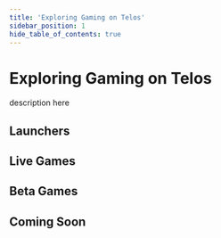 ---
title: 'Exploring Gaming on Telos'
sidebar_position: 1
hide_table_of_contents: true
---


# Exploring Gaming on Telos

description here

## Launchers

<GamingCard
    gameTitle='Elixir'
    chain='evm'
    descriptionText='Elixir Platform provides a state-of-the-art distribution technology for games to distribute their games privately & publicly, increasing sales, fasten user acquisition, and unlocking new business & game models by making next-gen games accessible to the masses with a deep focus on network effect.'
    mediaUrl='https://www.youtube.com/embed/OmpI4IaBkd8'
    mediaType='video'
    website='https://elixir.app/'
/>

<GamingCard
    gameTitle='Qudo'
    chain='zero'
    descriptionText='QUDO is a revolutionary mechanism that rewards Gamers and Developers with a crypto token. Players can do In-App-Unlocks using QUDO in all adherent games, while game developers can improve their games through the QUDO B2B marketplace or give back to the community by creating additional rewards.'
    mediaUrl='https://www.youtube.com/embed/ObBOH4H7hyw'
    mediaType='video'
    website='https://games.qudo.io/'
/>

## Live Games

<GamingCard
    gameTitle='LandBox'
    chain='evm'
    descriptionText='Embark on an exhilarating journey in LandBox, an expansive multiplayer universe brimming with endless possibilities. Engage in thrilling competitions across diverse game modes, construct and personalize your own piece of the vast world, and delve into the exciting realm of NFT collection and beyond. Unleash your creativity and strategic prowess in this captivating digital landscape!'
    mediaUrl='https://www.youtube.com/embed/onhW5oClBNA'
    mediaType='video'
    website='https://landboxgame.com/'
    nftPage='https://app.alturanft.com/collection/40/0xb9d306ecbb32266be152f6f856b81db04c49d1e9?chain=telos'
    elixirPage='https://launcher.elixir.app/games/landbox'
/>

<GamingCard
    gameTitle='XPell'
    chain='zero'
    descriptionText='Xpell is an MMORTS (Massive Multi-Player Online Real Time Strategic) game which is developed by PositronEco on Telos Blockchain. In the game Xpell, players possess a village and must diligently enhance it in order to discover Trophies or Crowns by launching attacks on the Capital. They engage in fierce competition with other players, employing various strategies to emerge as the sole victor of the game. Upon the game&rsquo;s conclusion, the designated prize will be awarded to the winner and the best Alliance.'
    mediaUrl='https://play-lh.googleusercontent.com/UInLJXaC64zm9_n5ynE1gpheXp5q2Zi8eWYvAr7dWpUiCZhHpsHjrqJvYIa-Gksu3-w=w1052-h592-rw'
    mediaType='image'
    website='https://xpell.io/'
/>

<GamingCard
    gameTitle='Robinos'
    chain='evm'
    descriptionText='Embark on an exhilarating journey in LandBox, an expansive multiplayer universe brimming with endless possibilities. Engage in thrilling competitions across diverse game modes, construct and personalize your own piece of the vast world, and delve into the exciting realm of NFT collection and beyond. Unleash your creativity and strategic prowess in this captivating digital landscape!'
    mediaUrl='https://robinos.finance/img/hero/heroBanner.gif'
    mediaType='gif'
    website='https://robinos.finance/'
    nftPage='https://app.alturanft.com/collection/40/0x8e1ddd46f663cb53254337d2134bafe0170a29ba?chain=telos'
/>

## Beta Games

<GamingCard
    gameTitle='KIRAVΞRSΞ'
    chain='evm'
    descriptionText='KIRAVΞRSΞ is an online multiplayer game created in Unreal Engine 5 for gamers across the globe to play, compete, and earn achievements to unlock or rent characters, skins, weapons, and more!'
    mediaUrl='https://www.youtube.com/embed/wJONXDzMQyE'
    mediaType='video'
    website='https://kiraverse.game/'
    nftPage='https://app.alturanft.com/collection/40/0x17745f342fd736300f33dcc811fae3a3c97416ef?chain=telos'
    elixirPage='https://launcher.elixir.app/games/kiraverse'
/>

<GamingCard
    gameTitle='Kluest'
    chain='evm'
    descriptionText='Kluest puts the power to change the world in the palm of your hand! Create, play and share your own adventures in real locations on your iOS or Android device! Do you want to create a treasure hunt for your friends? Good. What about making an ARPG adventure in which anyone can become the hero who will save your city from an alien attack? Sure! With Kluest, all this and much more is possible.'
    mediaUrl='https://www.youtube.com/embed/nO8wlOmtmkY'
    mediaType='video'
    website='https://kluest.com/'
/>

## Coming Soon

<GamingCard
    gameTitle='Tarzan™ Speed Run'
    chain='evm'
    descriptionText='Tarzan™ Speed Run is a Web3 blockchain game, where players must avoid obstacles, collect coins and aim for the fastest time to earn player rewards.'
    mediaUrl='https://pbs.twimg.com/profile_banners/1627830113676177409/1677417650/1500x500'
    mediaType='image'
    website='https://tarzanofficial.io/'
    nftPage='https://app.alturanft.com/collection/40/0xec716a10c1d4350b35a2bb1da92542cc6ecc7eb9?chain=telos'
/>

<GamingCard
    gameTitle='Victorian Murder Mystery'
    chain='evm'
    descriptionText='Victorian Murder Mystery is an enthralling social deduction game set in the elegant yet mysterious Victorian era. Uncover secrets, leverage unique abilities, and navigate a world rife with betrayal as either a crewmate or cunning killer. Will you expose the betrayer or succumb to the shadows? Enter the realm of Victorian Intrigue and unravel the enigmatic mysteries that lie within.'
    mediaUrl='https://video.wixstatic.com/video/bb649b_dc5504221eea4e46b02d837f920f5f6d/1080p/mp4/file.mp4'
    mediaType='video'
    website='https://www.gigogames.com/'
/>
